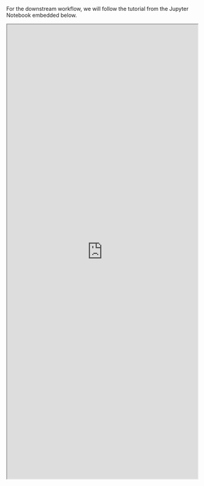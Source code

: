 For the downstream workflow, we will follow the tutorial from the Jupyter Notebook embedded below.

<!--
Guide on how to use Jupyter Notebook in the Proteomics Sandbox Application (git clone)

-->

<iframe src="https://nbviewer.jupyter.org/github/veitveit/training-quantitative-proteomics/blob/main/03_Cluster_Analysis/Multivariate%20analysis.ipynb" 
        width="100%" 
        height="1200px">
</iframe>